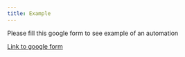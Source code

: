 ```yaml
---
title: Example
---
```


[Please fill this google form to see example of an automation]{.huge-font-r}

[Link to google form](https://docs.google.com/forms/d/e/1FAIpQLScRC83Z2en1b0W15BlX74gT4f6Qv-z0_3ktfZEvUO9rKSnecQ/viewform)